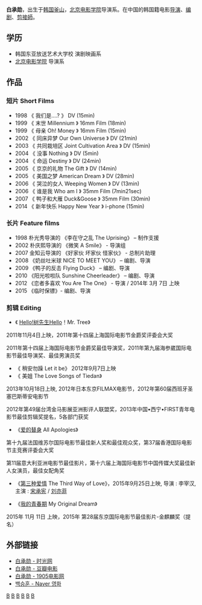 {{unreferenced|time=2015-11-11T09:23:21+00:00}}
{{copyedit|time=2015-11-11T00:23:03+00:00}}
{{藝人
|姓名 = 白承勋
|類型 = 导演
|圖片 =
|圖片簡介 =
|英文名 = Baek Seung Hoon
|綽號 =
|國籍= {{韩国}} 
|出生日期 = {{birth_date_and_age|1979|3|4}}
|出生地點 = {{韩国}}[[釜山廣域市|釜山廣域市]]
|籍貫= 
|職業 = [[导演|导演]]、[[编剧|编剧]]、[[剪辑|剪辑]]
|教育程度 = [[北京电影学院|北京电影学院]]导演系
|宗教信仰 =
|配偶 =
|兒女 =
|父母 = 
|活躍年代 = 1998年至今
|經紀公司 = 
|網站 =
}}

'''白承勋'''{{BD|1979年|3月4日|}}，出生于[[韩国|韩国]][[釜山|釜山]]，[[北京电影学院|北京电影学院]]导演系。在中国的韩国籍电影[[导演|导演]]、[[编剧|编剧]]、[[剪接師|剪接師]]。

== 学历 ==

* 韩国东亚放送艺术大学校 演剧映画系
* [[北京电影学院|北京电影学院]] 导演系

== 作品 ==

=== 短片 Short Films ===

* 1998 《 我们是....? 》 DV (15min)
* 1999 《 末世 Millennium 》 16mm Film (18min)
* 1999 《 母亲 Oh! Money 》 16mm Film (15min)
* 2002 《 同床异梦 Our Own Universe 》 DV (21min)
* 2003 《 共同栽培区 Joint Cultivation Area 》 DV (15min)
* 2004 《 没事 Nothing 》 DV (5min)
* 2004 《 命运 Destiny 》 DV (24min)
* 2005 《 京京的礼物 The Gift 》 DV (14min)
* 2005 《 美国之梦 American Dream 》 DV (28min)
* 2006 《 哭泣的女人 Weeping Women 》 DV (13min)
* 2006 《 谁是我 Who am I 》 35mm Film (7min21sec)
* 2007 《 鸭子和大雁 Duck&Goose 》 35mm Film (30min)   
* 2014 《 新年快乐 Happy New Year 》 i-phone (15min)

=== 长片 Feature films ===

* 1998   朴光秀导演的 《李在守之乱 The Uprising》 – 制作支援
* 2002   朴庆熙导演的 《微笑 A Smile》 - 导演组
* 2007   金知云导演的 《好家伙 坏家伙 怪家伙》 - 总制片助理
* 2008 《奶丝吐米球 NICE TO MEET YOU》 – 编剧、导演
* 2009 《鸭子的反击 Flying Duck》 – 编剧、导演
* 2010 《阳光啦啦队 Sunshine Cheerleader》 – 编剧、导演
* 2012 《恋者多喜欢 You Are The One》 - 导演  / 2014年 3月 7日 上映
* 2015 《临时保镖》- 编剧、导演

=== 剪辑 Editing ===

* 《 [[Hello!树先生|Hello!树先生]]Hello！Mr. Tree》 

2011年11月4日上映，2011年第十四届上海国际电影节金爵奖评委会大奖 

2011年第十四届上海国际电影节金爵奖最佳导演奖，2011年第九届海参崴国际电影节最佳导演奖、最佳男演员奖

* 《 稍安勿躁 Let it be》 2012年9月7日上映
* 《 美姐 The Love Songs of Tiedan》 

2013年10月18日上映, 2012年日本东京FILMAX电影节，2012年第60届西班牙圣塞巴斯蒂安电影节

2012年第49届台湾金马影展亚洲影评人联盟奖，2013年中国•西宁•FIRST青年电影节最佳剪辑奖提名，5各部门获奖
* 《[[爱的替身|爱的替身]] All Apologies》

第十九届法国维苏尔国际电影节最佳新人奖和最佳观众奖，第37届香港国际电影节主竞赛评委会大奖

第11届意大利亚洲电影节最佳影片，第十六届上海国际电影节中国传媒大奖最佳新人女演员，最佳女配角奖

* 《[[第三种爱情|第三种爱情]] The Third Way of Love》，2015年9月25日上映, 导演 : 李宰汉, 主演 : [[宋承宪|宋承宪]] / [[刘亦菲|刘亦菲]]

* 《[[我的青春期|我的青春期]] My Original Dream》 

2015年 11月 11日 上映，2015年 第28届东京国际电影节最佳影片-金麒麟奖（提名）

== 外部链接 ==
*[http://people.mtime.com/1312356 白承勋 - 时光网] {{Wayback|url=http://people.mtime.com/1312356 |date=20200629141801 }}
*[http://movie.douban.com/celebrity/1332065 白承勋 - 豆瓣电影] {{Wayback|url=http://movie.douban.com/celebrity/1332065 |date=20160529051130 }}
*[http://www.1905.com/mdb/star/2996134/works 白承勋 - 1905电影网]
*[http://movie.naver.com/movie/bi/pi/basic.nhn?code=86098 백승훈 - Naver 영화]

{{DEFAULTSORT:bai cheng xun}}
[[Category:韓國電影導演|B]]
[[Category:韩国电影编剧|B]]
[[Category:剪接師|B]]
[[Category:北京电影学院校友|B]]
[[Category:釜山廣域市出身人物|B]]
[[Category:白姓|B]]